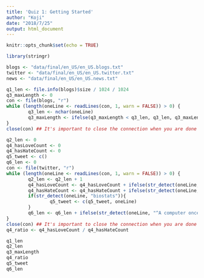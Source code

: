 ```yaml
---
title: 'Quiz 1: Getting Started'
author: "Koji"
date: "2018/7/25"
output: html_document
---
```


```r
knitr::opts_chunk$set(echo = TRUE)
```

```r
library(stringr)
```

```r
blogs <- "data/final/en_US/en_US.blogs.txt"
twitter <- "data/final/en_US/en_US.twitter.txt"
news <- "data/final/en_US/en_US.news.txt"
```

```r
q1_len <- file.info(blogs)$size / 1024 / 1024
q3_maxLength <- 0
con <- file(blogs, "r")
while (length(oneLine <- readLines(con, 1, warn = FALSE)) > 0) {
        q3_len <- nchar(oneLine)
        q3_maxLength <- ifelse(q3_maxLength < q3_len, q3_len, q3_maxLength)
}
close(con) ## It's important to close the connection when you are done
```

```r
q2_len <- 0
q4_hasLoveCount <- 0
q4_hasHateCount <- 0
q5_tweet <- c()
q6_len <- 0
con <- file(twitter, "r")
while (length(oneLine <- readLines(con, 1, warn = FALSE)) > 0) {
        q2_len <- q2_len + 1
        q4_hasLoveCount <- q4_hasLoveCount + ifelse(str_detect(oneLine, "love"), 1, 0)
        q4_hasHateCount <- q4_hasHateCount + ifelse(str_detect(oneLine, "hate"), 1, 0)
        if(str_detect(oneLine, "biostats")){
                q5_tweet <- c(q5_tweet, oneLine)
        }
        q6_len <- q6_len + ifelse(str_detect(oneLine, "^A computer once beat me at chess, but it was no match for me at kickboxing$"), 1, 0)
}
close(con) ## It's important to close the connection when you are done
q4_ratio <- q4_hasLoveCount / q4_hasHateCount
```

```r
q1_len
q2_len
q3_maxLength
q4_ratio
q5_tweet
q6_len
```

